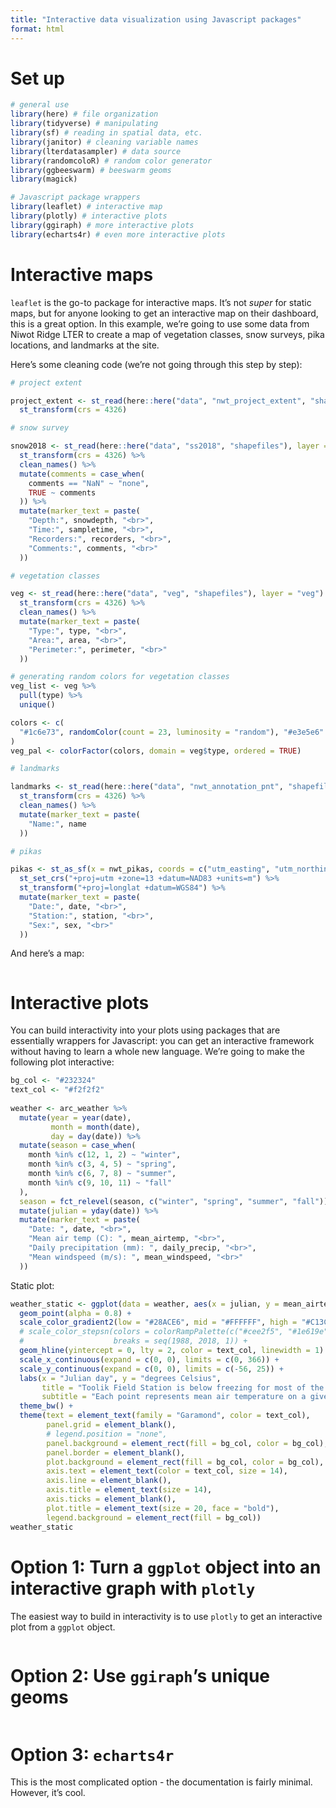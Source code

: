 ```yaml
---
title: "Interactive data visualization using Javascript packages"
format: html
---
```


# Set up
```r
# general use
library(here) # file organization
library(tidyverse) # manipulating
library(sf) # reading in spatial data, etc.
library(janitor) # cleaning variable names
library(lterdatasampler) # data source
library(randomcoloR) # random color generator
library(ggbeeswarm) # beeswarm geoms
library(magick)

# Javascript package wrappers
library(leaflet) # interactive map
library(plotly) # interactive plots
library(ggiraph) # more interactive plots
library(echarts4r) # even more interactive plots
```

# Interactive maps

`leaflet` is the go-to package for interactive maps. It's not _super_ for static maps, but for anyone looking to get an interactive map on their dashboard, this is a great option. In this example, we're going to use some data from Niwot Ridge LTER to create a map of vegetation classes, snow surveys, pika locations, and landmarks at the site.  

Here's some cleaning code (we're not going through this step by step):

```r
# project extent

project_extent <- st_read(here::here("data", "nwt_project_extent", "shapefiles"), layer = "nwt_project_extent") %>% 
  st_transform(crs = 4326)

# snow survey 

snow2018 <- st_read(here::here("data", "ss2018", "shapefiles"), layer = "ss2018") %>% 
  st_transform(crs = 4326) %>% 
  clean_names() %>% 
  mutate(comments = case_when(
    comments == "NaN" ~ "none",
    TRUE ~ comments
  )) %>% 
  mutate(marker_text = paste(
    "Depth:", snowdepth, "<br>",
    "Time:", sampletime, "<br>",
    "Recorders:", recorders, "<br>",
    "Comments:", comments, "<br>"
  )) 

# vegetation classes 

veg <- st_read(here::here("data", "veg", "shapefiles"), layer = "veg") %>% 
  st_transform(crs = 4326) %>% 
  clean_names() %>% 
  mutate(marker_text = paste(
    "Type:", type, "<br>",
    "Area:", area, "<br>",
    "Perimeter:", perimeter, "<br>"
  )) 

# generating random colors for vegetation classes
veg_list <- veg %>% 
  pull(type) %>% 
  unique()

colors <- c(
  "#1c6e73", randomColor(count = 23, luminosity = "random"), "#e3e5e6"
)
veg_pal <- colorFactor(colors, domain = veg$type, ordered = TRUE)

# landmarks 

landmarks <- st_read(here::here("data", "nwt_annotation_pnt", "shapefiles"), layer = "nwt_annotation_pnt") %>% 
  st_transform(crs = 4326) %>% 
  clean_names() %>% 
  mutate(marker_text = paste(
    "Name:", name
  )) 

# pikas

pikas <- st_as_sf(x = nwt_pikas, coords = c("utm_easting", "utm_northing")) %>% 
  st_set_crs("+proj=utm +zone=13 +datum=NAD83 +units=m") %>% 
  st_transform("+proj=longlat +datum=WGS84") %>% 
  mutate(marker_text = paste(
    "Date:", date, "<br>",
    "Station:", station, "<br>",
    "Sex:", sex, "<br>"
  ))
```


And here's a map: 

```r

```


# Interactive plots 

You can build interactivity into your plots using packages that are essentially wrappers for Javascript: you can get an interactive framework without having to learn a whole new language. We're going to make the following plot interactive: 

```r
bg_col <- "#232324"
text_col <- "#f2f2f2"
  
weather <- arc_weather %>% 
  mutate(year = year(date),
         month = month(date),
         day = day(date)) %>% 
  mutate(season = case_when(
    month %in% c(12, 1, 2) ~ "winter",
    month %in% c(3, 4, 5) ~ "spring",
    month %in% c(6, 7, 8) ~ "summer",
    month %in% c(9, 10, 11) ~ "fall"
  ),
  season = fct_relevel(season, c("winter", "spring", "summer", "fall"))) %>% 
  mutate(julian = yday(date)) %>% 
  mutate(marker_text = paste(
    "Date: ", date, "<br>",
    "Mean air temp (C): ", mean_airtemp, "<br>",
    "Daily precipitation (mm): ", daily_precip, "<br>",
    "Mean windspeed (m/s): ", mean_windspeed, "<br>"
  ))
```

Static plot:

```r
weather_static <- ggplot(data = weather, aes(x = julian, y = mean_airtemp, color = mean_airtemp, text = marker_text)) +
  geom_point(alpha = 0.8) +
  scale_color_gradient2(low = "#28ACE6", mid = "#FFFFFF", high = "#C13C31") +
  # scale_color_stepsn(colors = colorRampPalette(c("#cee2f5", "#1e619e"))(31), 
  #                    breaks = seq(1988, 2018, 1)) +
  geom_hline(yintercept = 0, lty = 2, color = text_col, linewidth = 1) +
  scale_x_continuous(expand = c(0, 0), limits = c(0, 366)) +
  scale_y_continuous(expand = c(0, 0), limits = c(-56, 25)) +
  labs(x = "Julian day", y = "degrees Celsius",
       title = "Toolik Field Station is below freezing for most of the year.",
       subtitle = "Each point represents mean air temperature on a given day of the year (Julian day) colored by temperature.") +
  theme_bw() +
  theme(text = element_text(family = "Garamond", color = text_col),
        panel.grid = element_blank(),
        # legend.position = "none",
        panel.background = element_rect(fill = bg_col, color = bg_col),
        panel.border = element_blank(),
        plot.background = element_rect(fill = bg_col, color = bg_col),
        axis.text = element_text(color = text_col, size = 14),
        axis.line = element_blank(),
        axis.title = element_text(size = 14),
        axis.ticks = element_blank(),
        plot.title = element_text(size = 20, face = "bold"),
        legend.background = element_rect(fill = bg_col))
weather_static 
```

# Option 1: Turn a `ggplot` object into an interactive graph with `plotly`

The easiest way to build in interactivity is to use `plotly` to get an interactive plot from a `ggplot` object.  

```r

```

# Option 2: Use `ggiraph`'s unique geoms

```r

```

# Option 3: `echarts4r`

This is the most complicated option - the documentation is fairly minimal. However, it's cool.

```r

```





